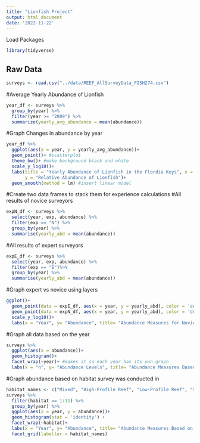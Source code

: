 ```yaml
---
title: "Lionfish Project"
output: html_document
date: '2022-11-22'
---
```

Load Packages
```r
library(tidyverse)
```

## Raw Data
```r
surveys <- read.csv("../data/REEF_AllSurveyData_FISH274.csv")
```

#Average Yearly Abundance of Lionfish
```r
year_df <- surveys %>%
  group_by(year) %>%
  filter(year >= "2009") %>% 
  summarize(yearly_avg_abundance = mean(abundance))
```

#Graph Changes in abundance by year  
```r
year_df %>% 
  ggplot(aes(x = year, y = yearly_avg_abundance))+
  geom_point()+ #scatterplot
  theme_bw()+ #make background black and white
  scale_y_log10()+
  labs(title = "Yearly Abundance of Lionfish in the Flordia Keys", x = "Year", 
       y = "Relative Abundance of Lionfish")+
  geom_smooth(method = lm) #insert linear model
```

#Create two data frames to stack them for experience calculations
#All results of novice surveyors
```r
expN_df <- surveys %>%
  select(year, exp, abundance) %>% 
  filter(exp == "N") %>% 
  group_by(year) %>%
  summarise(yearly_abd = mean(abundance))
```

#All results of expert surveyors
```r
expE_df <- surveys %>%
  select(year, exp, abundance) %>% 
  filter(exp == "E")%>% 
  group_by(year) %>%
  summarise(yearly_abd = mean(abundance))
```

#Graph expert vs novice using layers
```r
ggplot()+
  geom_point(data = expE_df, aes(x = year, y = yearly_abd), color = 'aquamarine3')+
  geom_point(data = expN_df, aes(x = year, y = yearly_abd), color = 'deeppink')+
  scale_y_log10()+
  labs(x = "Year", y= "Abundance", title= "Abundance Measures for Novice vs Expert Surveyors")
```


#Graph all data based on the year
```r
surveys %>% 
  ggplot(aes(x = abundance))+
  geom_histogram()+
  facet_wrap(~year)+ #makes it so each year has its own graph
  labs(x = "n", y= "Abundance Levels", title= "Abundance Measures Based on Year")
```

#Graph abundance based on habitat survey was conducted in
```r

habitat_names <- c("Mixed", "High-Profile Reef", "Low-Profile Reef", "Sloping Dropoff", "Wall", "Ledge", "Grass", "Sand", "Rubble", "Artificial", "Open Water")
surveys %>% 
  filter(habitat == 1:11) %>% 
  group_by(year) %>%
  ggplot(aes(x = year, y = abundance))+
  geom_histogram(stat = 'identity') +
  facet_wrap(~habitat)+  
  labs(x = "Year", y= "Abundance", title= "Abundance Measures Based on Habitat")+
  facet_grid(labeller = habitat_names)
```